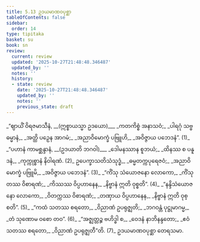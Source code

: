 ```yaml
---
title: 5.13 ဥဒယမာဏဝပုစ္ဆာ
tableOfContents: false
sidebar:
  order: 14
type: tipitaka
basket: su
book: sn
review:
  current: review
  updated: '2025-10-27T21:48:48.346487'
  updated_by: ''
  notes: ''
  history:
  - state: review
    date: '2025-10-27T21:48:48.346487'
    updated_by: ''
    notes: ''
    previous_state: draft
---
```



<ReviewStatus review={frontmatter.review} showDetails={true} />

<HypothesisAnnotation frontmatter={frontmatter} />

<DynamicBreadcrumb />

<Division number="1112" book="sn" e="ch" v="18" p="446">

<Paragraph number="1310" type="verses" book="sn">
_“ဈာယိံ ဝိရဇမာသီနံ, __(ဣစ္စာယသ္မာ ဥဒယော)___  
_ကတကိစ္စံ အနာသဝံ;_  
_ပါရဂုံ သဗ္ဗဓမ္မာနံ,_  
_အတ္ထိ ပဉှေန အာဂမံ;_  
_အညာဝိမောက္ခံ ပဗြူဟိ,_  
_အဝိဇ္ဇာယ ပဘေဒနံ”. (1)_  

</Paragraph>

</Division>
<Division number="1113" book="sn" e="ch" v="18" p="446">

<Paragraph number="1311" type="verses" book="sn">
_“ပဟာနံ ကာမစ္ဆန္ဒာနံ, __(ဥဒယာတိ ဘဂဝါ)___  
_ဒေါမနဿာန စူဘယံ;_  
_ထိနဿ စ ပနူဒနံ,_  
_ကုက္ကုစ္စာနံ နိဝါရဏံ. (2)_  

</Paragraph>

</Division>
<Division number="1114" book="sn" e="ch" v="18" p="446">

<Paragraph number="1312" type="verses" book="sn">
ဥပေက္ခာသတိသံသုဒ္ဓံ,_  
_ဓမ္မတက္ကပုရေဇဝံ;_  
_အညာဝိမောက္ခံ ပဗြူမိ,_  
_အဝိဇ္ဇာယ ပဘေဒနံ”. (3)_  

</Paragraph>

</Division>
<Division number="1115" book="sn" e="ch" v="18" p="446">

<Paragraph number="1313" type="verses" book="sn">
_“ကိံသု သံယောဇနော လောကော,_  
_ကိံသု တဿ ဝိစာရဏံ;_  
_ကိဿဿ ဝိပ္ပဟာနေန,_  
_နိဗ္ဗာနံ ဣတိ ဝုစ္စတိ”. (4)_  

</Paragraph>

</Division>
<Division number="1116" book="sn" e="ch" v="18" p="446">

<Paragraph number="1314" type="verses" book="sn">
_“နန္ဒိသံယောဇနော လောကော,_  
_ဝိတက္ကဿ ဝိစာရဏံ;_  
_တဏှာယ ဝိပ္ပဟာနေန,_  
_နိဗ္ဗာနံ ဣတိ ဝုစ္စတိ”. (5)_  

</Paragraph>

</Division>
<Division number="1117" book="sn" e="ch" v="18" p="446">

<Paragraph number="1315" type="verses" book="sn">
_“ကထံ သတဿ စရတော,_  
_ဝိညာဏံ ဥပရုဇ္ဈတိ;_  
_ဘဂဝန္တံ ပုဋ္ဌုမာဂမ္မ,_  
_တံ သုဏောမ ဝစော တဝ”. (6)_  

</Paragraph>

</Division>
<Division number="1118" book="sn" e="ch" v="18" p="446">

<Paragraph number="1316" type="verses" book="sn">
_“အဇ္ဈတ္တဉ္စ ဗဟိဒ္ဓါ စ,_  
_ဝေဒနံ နာဘိနန္ဒတော;_  
_ဧဝံ သတဿ စရတော,_  
_ဝိညာဏံ ဥပရုဇ္ဈတီ”တိ. (7)_  


</Paragraph>
</Division>

<Paragraph number="1317" type="center" book="sn">
ဥဒယမာဏဝပုစ္ဆာ တေရသမာ.
</Paragraph>